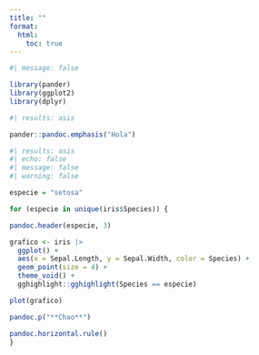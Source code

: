 ```yaml
---
title: ""
format:
  html: 
    toc: true
---
```


```r
#| message: false

library(pander)
library(ggplot2)
library(dplyr)
```

```r
#| results: asis

pander::pandoc.emphasis("Hola")
```

```r
#| results: asis
#| echo: false
#| message: false
#| warning: false

especie = "setosa"

for (especie in unique(iris$Species)) {

pandoc.header(especie, 3)

grafico <- iris |> 
  ggplot() +
  aes(x = Sepal.Length, y = Sepal.Width, color = Species) +
  geom_point(size = 4) +
  theme_void() +
  gghighlight::gghighlight(Species == especie)

plot(grafico)

pandoc.p("**Chao**")

pandoc.horizontal.rule()
}
```

